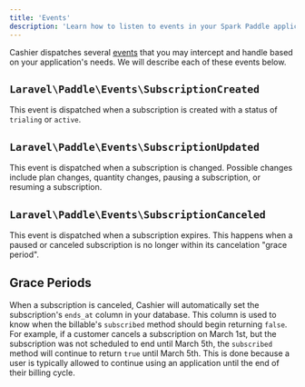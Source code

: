 ```yaml
---
title: 'Events'
description: 'Learn how to listen to events in your Spark Paddle application.'
---
```


Cashier dispatches several [events](https://laravel.com/docs/events) that you may intercept and handle based on your application's needs. We will describe each of these events below.

## `Laravel\Paddle\Events\SubscriptionCreated`

This event is dispatched when a subscription is created with a status of `trialing` or `active`.

## `Laravel\Paddle\Events\SubscriptionUpdated`

This event is dispatched when a subscription is changed. Possible changes include plan changes, quantity changes, pausing a subscription, or resuming a subscription.

## `Laravel\Paddle\Events\SubscriptionCanceled`

This event is dispatched when a subscription expires. This happens when a paused or canceled subscription is no longer within its cancelation "grace period".

## Grace Periods

When a subscription is canceled, Cashier will automatically set the subscription's `ends_at` column in your database. This column is used to know when the billable's `subscribed` method should begin returning `false`. For example, if a customer cancels a subscription on March 1st, but the subscription was not scheduled to end until March 5th, the `subscribed` method will continue to return `true` until March 5th. This is done because a user is typically allowed to continue using an application until the end of their billing cycle.

